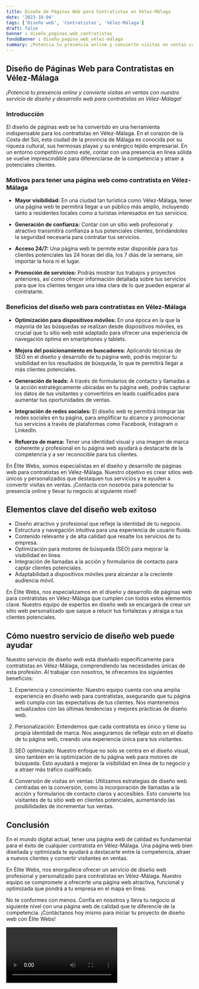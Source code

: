 ```yaml
---
title: Diseño de Páginas Web para Contratistas en Vélez-Málaga
date: '2023-10-04'
tags: ['Diseño web', 'Contratistas', 'Vélez-Málaga']
draft: false
banner : diseño_paginas_web_contratistas
fondoBanner : diseño_pagina_web_vélez-málaga
summary: ¡Potencia tu presencia online y convierte visitas en ventas con nuestro servicio de diseño y desarrollo web para contratistas en VélezMálaga!
---
```


## Diseño de Páginas Web para Contratistas en Vélez-Málaga

*¡Potencia tu presencia online y convierte visitas en ventas con nuestro servicio de diseño y desarrollo web para contratistas en Vélez-Málaga!*

### Introducción

El diseño de páginas web se ha convertido en una herramienta indispensable para los contratistas en Vélez-Málaga. En el corazón de la Costa del Sol, esta ciudad de la provincia de Málaga es conocida por su riqueza cultural, sus hermosas playas y su enérgico tejido empresarial. En un entorno competitivo como este, contar con una presencia en línea sólida se vuelve imprescindible para diferenciarse de la competencia y atraer a potenciales clientes.

### Motivos para tener una página web como contratista en Vélez-Málaga

- **Mayor visibilidad:** En una ciudad tan turística como Vélez-Málaga, tener una página web te permitirá llegar a un público más amplio, incluyendo tanto a residentes locales como a turistas interesados en tus servicios.

- **Generación de confianza:** Contar con un sitio web profesional y atractivo transmitirá confianza a tus potenciales clientes, brindándoles la seguridad necesaria para contratar tus servicios.

- **Acceso 24/7:** Una página web te permite estar disponible para tus clientes potenciales las 24 horas del día, los 7 días de la semana, sin importar la hora ni el lugar.

- **Promoción de servicios:** Podrás mostrar tus trabajos y proyectos anteriores, así como ofrecer información detallada sobre tus servicios para que los clientes tengan una idea clara de lo que pueden esperar al contratarte.

### Beneficios del diseño web para contratistas en Vélez-Málaga

- **Optimización para dispositivos móviles:** En una época en la que la mayoría de las búsquedas se realizan desde dispositivos móviles, es crucial que tu sitio web esté adaptado para ofrecer una experiencia de navegación óptima en smartphones y tablets.

- **Mejora del posicionamiento en buscadores:** Aplicando técnicas de SEO en el diseño y desarrollo de tu página web, podrás mejorar tu visibilidad en los resultados de búsqueda, lo que te permitirá llegar a más clientes potenciales.

- **Generación de leads:** A través de formularios de contacto y llamadas a la acción estratégicamente ubicadas en tu página web, podrás capturar los datos de tus visitantes y convertirlos en leads cualificados para aumentar tus oportunidades de ventas.

- **Integración de redes sociales:** El diseño web te permitirá integrar las redes sociales en tu página, para amplificar tu alcance y promocionar tus servicios a través de plataformas como Facebook, Instagram o LinkedIn.

- **Refuerzo de marca:** Tener una identidad visual y una imagen de marca coherente y profesional en tu página web ayudará a destacarte de la competencia y a ser reconocible para tus clientes.

En Élite Webs, somos especialistas en el diseño y desarrollo de páginas web para contratistas en Vélez-Málaga. Nuestro objetivo es crear sitios web únicos y personalizados que destaquen tus servicios y te ayuden a convertir visitas en ventas. ¡Contacta con nosotros para potenciar tu presencia online y llevar tu negocio al siguiente nivel!

<GifSeo />

<Cta />

## Elementos clave del diseño web exitoso

- Diseño atractivo y profesional que refleje la identidad de tu negocio.
- Estructura y navegación intuitiva para una experiencia de usuario fluida.
- Contenido relevante y de alta calidad que resalte los servicios de tu empresa.
- Optimización para motores de búsqueda (SEO) para mejorar la visibilidad en línea.
- Integración de llamadas a la acción y formularios de contacto para captar clientes potenciales.
- Adaptabilidad a dispositivos móviles para alcanzar a la creciente audiencia móvil.

En Élite Webs, nos especializamos en el diseño y desarrollo de páginas web para contratistas en Vélez-Málaga que cumplen con todos estos elementos clave. Nuestro equipo de expertos en diseño web se encargará de crear un sitio web personalizado que saque a relucir tus fortalezas y atraiga a tus clientes potenciales.

## Cómo nuestro servicio de diseño web puede ayudar

Nuestro servicio de diseño web está diseñado específicamente para contratistas en Vélez-Málaga, comprendiendo las necesidades únicas de esta profesión. Al trabajar con nosotros, te ofrecemos los siguientes beneficios:

1. Experiencia y conocimiento: Nuestro equipo cuenta con una amplia experiencia en diseño web para contratistas, asegurando que tu página web cumpla con las expectativas de tus clientes. Nos mantenemos actualizados con las últimas tendencias y mejores prácticas de diseño web.

2. Personalización: Entendemos que cada contratista es único y tiene su propia identidad de marca. Nos aseguramos de reflejar esto en el diseño de tu página web, creando una experiencia única para tus visitantes.

3. SEO optimizado: Nuestro enfoque no solo se centra en el diseño visual, sino también en la optimización de tu página web para motores de búsqueda. Esto ayudará a mejorar la visibilidad en línea de tu negocio y a atraer más tráfico cualificado.

4. Conversión de visitas en ventas: Utilizamos estrategias de diseño web centradas en la conversión, como la incorporación de llamadas a la acción y formularios de contacto claros y accesibles. Esto convierte los visitantes de tu sitio web en clientes potenciales, aumentando las posibilidades de incrementar tus ventas.

## Conclusión

En el mundo digital actual, tener una página web de calidad es fundamental para el éxito de cualquier contratista en Vélez-Málaga. Una página web bien diseñada y optimizada te ayudará a destacarte entre la competencia, atraer a nuevos clientes y convertir visitantes en ventas.

En Élite Webs, nos enorgullece ofrecer un servicio de diseño web profesional y personalizado para contratistas en Vélez-Málaga. Nuestro equipo se compromete a ofrecerte una página web atractiva, funcional y optimizada que pondrá a tu empresa en el mapa en línea.

No te conformes con menos. Confía en nosotros y lleva tu negocio al siguiente nivel con una página web de calidad que te diferencie de la competencia. ¡Contáctanos hoy mismo para iniciar tu proyecto de diseño web con Élite Webs!

<Video />

<CtaBot job='Contratistas' city='Vélez-Málaga'/>

<Gmaps query='Vélez-Málaga+españa+maps' />